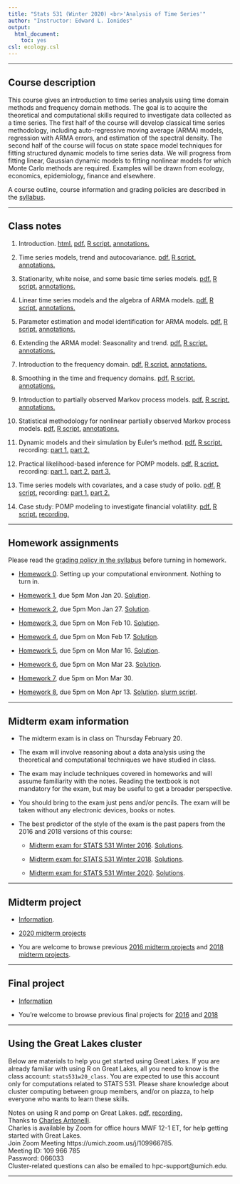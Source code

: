 ```yaml
---
title: "Stats 531 (Winter 2020) <br>'Analysis of Time Series'"
author: "Instructor: Edward L. Ionides"
output:
  html_document:
    toc: yes
csl: ecology.csl
---
```


------

## Course description

This course gives an introduction to time series analysis using time domain methods and frequency domain methods. 
The goal is to acquire the theoretical and computational skills required to investigate data collected as a time series. 
The first half of the course will develop classical time series methodology, including auto-regressive moving average (ARMA) models, regression with ARMA errors, and estimation of the spectral density.
The second half of the course will focus on state space model techniques for fitting structured dynamic models to time series data. 
We will progress from fitting linear, Gaussian dynamic models to fitting nonlinear models for which Monte Carlo methods are required.
Examples will be drawn from ecology, economics, epidemiology, finance and elsewhere.

A course outline, course information and grading policies are described in the [syllabus](syllabus.html).

--------------

## Class notes

1. Introduction.
[ html. ](01/notes01.html)
[ pdf. ](01/notes01.pdf)
[ R script. ](01/notes01.R)
[ annotations. ](01/notes01-annotated.pdf)

2. Time series models, trend and autocovariance.
[ pdf.  ](02/notes02.pdf)
[ R script. ](02/notes02.R)
[ annotations. ](02/notes02-annotated.pdf)

3. Stationarity, white noise, and some basic time series models.
[ pdf. ](03/notes03.pdf)
[ R script. ](03/notes03.R)
[ annotations. ](03/notes03-annotated.pdf)

4. Linear time series models and the algebra of ARMA models.
[ pdf. ](04/notes04.pdf)
[ R script. ](04/notes04.R)
[ annotations. ](04/notes04-annotated.pdf)

5. Parameter estimation and model identification for ARMA models.
[ pdf. ](05/notes05.pdf)
[ R script. ](05/notes05.R)
[ annotations. ](05/notes05-annotated.pdf)


6. Extending the ARMA model: Seasonality and trend.
[ pdf. ](06/notes06.pdf)
[ R script. ](06/notes06.R)
[ annotations. ](06/notes06-annotated.pdf)

7. Introduction to the frequency domain.
[ pdf. ](07/notes07.pdf)
[ R script. ](07/notes07.R)
[ annotations. ](07/notes07-annotated.pdf)

8. Smoothing in the time and frequency domains.
[ pdf. ](08/notes08.pdf) 
[ R script. ](08/notes08.R)
[ annotations. ](08/notes08-annotated.pdf)

9. Introduction to partially observed Markov process models.
[ pdf. ](09/notes09.pdf)
[ R script. ](09/notes09.R)
[ annotations. ](09/notes09-annotated.pdf)

10. Statistical methodology for nonlinear partially observed Markov process models.
[ pdf. ](10/notes10.pdf)
[ R script. ](10/notes10.R)
[ annotations. ](10/notes10-annotated.pdf)

11. Dynamic models and their simulation by Euler’s method.
[ pdf. ](11/notes11.pdf)
[ R script. ](11/notes11.R)
recording:
[ part 1. ](https://drive.google.com/open?id=1_R5BNaqtX0comQ_0jHNDQwAF3f8CtmmP)
[ part 2. ](https://drive.google.com/open?id=1GDce46Ucx4TKEwAhz4fClUKmpCQdZJ1k)

12. Practical likelihood-based inference for POMP models.
[ pdf. ](12/notes12.pdf)
[ R script. ](12/notes12.R)
recording:
[ part 1. ](https://drive.google.com/open?id=1yQGF6WFZzuaydikoQ4iUimwPieyuCjVW)
[ part 2. ](https://drive.google.com/open?id=1FXdDcLQFGXBj6y0gzSmZ2Cqez0OZ8PUT)
[ part 3. ](https://drive.google.com/open?id=12aq_lxdtNWbaZAdBfVRawwEkTk32Cy_O)


13. Time series models with covariates, and a case study of polio.
[ pdf. ](13/notes13.pdf)
[ R script. ](13/notes13.R)
recording:
[ part 1. ](https://drive.google.com/open?id=15lw9xbcl7jI_bA1-XnHK1jZEwS0cGEYR)
[ part 2. ](https://drive.google.com/open?id=1Wphv9RITzQGl00dvYM_zNK6iicHeN2Rw)


14. Case study: POMP modeling to investigate financial volatility.
[ pdf. ](14/notes14.pdf)
[ R script. ](notes14/notes14.R)
[ recording. ](https://drive.google.com/open?id=1uy3GYiY9DnYjXrz2lEs8-5BtrL_8_oRh)

<!--
There are further POMP case studies, in a similar style, on [Ebola modeling](https://kingaa.github.io/sbied/ebola/ebola.html), [measles transmission](https://kingaa.github.io/sbied/measles/measles.html), and [dynamic variation in the rate of human sexual contacts](https://kingaa.github.io/sbied/contacts/contacts.html).

-->

--------

## Homework assignments

Please read the [grading policy in the syllabus](syllabus.html) before turning in homework.

* [Homework 0](hw00/hw00.html). Setting up your computational environment. Nothing to turn in.

* [Homework 1](hw01/hw01.html), due 5pm Mon Jan 20. [Solution](hw01/sol01.html).

* [Homework 2](hw02/hw02.html), due 5pm Mon Jan 27. [Solution](hw02/sol02.html).

* [Homework 3](hw03/hw03.html), due 5pm on Mon Feb 10. [Solution](hw03/sol03.html).


* [Homework 4](hw04/hw04.html), due 5pm on Mon Feb 17. [Solution](hw04/sol04.html).

* [Homework 5](hw05/hw05.html), due 5pm on Mon Mar 16. [Solution](hw05/sol05.html).

* [Homework 6](hw06/hw06.html), due 5pm on Mon Mar 23. [Solution](hw06/sol06.html).


* [Homework 7](hw07/hw07.html), due 5pm on Mon Mar 30.

<!--
[Solution](hw07/sol07.html).
-->

* [Homework 8](hw08/hw08.html), due 5pm on Mon Apr 13.
[Solution](hw08/sol08.html).
[slurm script](hw08/sol-3.bat).

------------

## Midterm exam information

* The midterm exam is in class on Thursday February 20.

* The exam will involve reasoning about a data analysis using the theoretical and computational techniques we have studied in class. 

* The exam may include techniques covered in homeworks and will assume familiarity with the notes.
Reading the textbook is not mandatory for the exam, but may be useful to get a broader perspective.

* You should bring to the exam just pens and/or pencils. The exam will be taken without any electronic devices, books or notes.

* The best predictor of the style of the exam is the past papers from the 2016 and 2018 versions of this course:

    +  [Midterm exam for STATS 531 Winter 2016](exam/w16/mt531w16.pdf). [Solutions](exam/w16/mt531w16sol.pdf).

    +  [Midterm exam for STATS 531 Winter 2018](exam/w18/mt531w18.pdf). [Solutions](exam/w18/mt531w18sol.pdf).

    +  [Midterm exam for STATS 531 Winter 2020](exam/w20/mt531w20.pdf). [Solutions](exam/w20/mt531w20sol.pdf).



-------------------


## Midterm project

* [Information](midterm_project/midterm_project_info.html).

* [2020 midterm projects](midterm_project/index.html)

* You are welcome to browse previous [2016 midterm projects](http://ionides.github.io/531w16/midterm_project/) and  [2018 midterm projects](http://ionides.github.io/531w18/midterm_project/).



-------------

## Final project

* [Information](final_project/final_project_info.html)

* You're welcome to browse previous final projects  for [2016](http://ionides.github.io/531w16/final_project/) and  [2018](http://ionides.github.io/531w18/final_project/)


<!--

* [Projects](final_project/index.html)

-->


--------

## Using the Great Lakes cluster

Below are materials to help you get started using Great Lakes.
If you are already familiar with using R on Great Lakes, all you need to know is the class account: ```stats531w20_class```.
You are expected to use this account only for computations related to STATS 531.
Please share knowledge about cluster computing between group members, and/or on piazza, to help everyone who wants to learn these skills.

Notes on using R and pomp on Great Lakes.
[ pdf. ](cluster/STATS_531_Introduction_to_R_and_pomp_on_Great_Lakes.pdf)
[ recording. ](https://drive.google.com/open?id=1uQPghu5clYFK2lDEMhaj49yAYB8tlpc-)
<br>
Thanks to
[Charles Antonelli](http://www-personal.umich.edu/~cja/).
<br>
Charles is available by Zoom for office hours MWF 12-1 ET, for help getting started with Great Lakes.
<br>
Join Zoom Meeting https://umich.zoom.us/j/109966785.
<br>
Meeting ID: 109 966 785
<br>
Password: 066033
<br>
Cluster-related questions can also be emailed to hpc-support@umich.edu.

---------